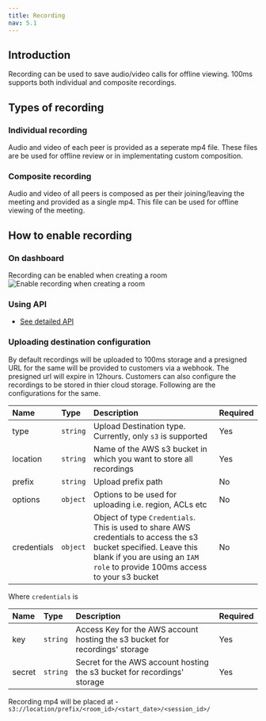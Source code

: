 ```yaml
---
title: Recording
nav: 5.1
---
```


## Introduction

Recording can be used to save audio/video calls for offline viewing. 100ms supports both individual and composite recordings.

## Types of recording

### Individual recording
Audio and video of each peer is provided as a seperate mp4 file. These files are be used for offline review or in implementating custom composition.

### Composite recording
Audio and video of all peers is composed as per their joining/leaving the meeting and provided as a single mp4. This file can be used for offline viewing of the meeting.

## How to enable recording

### On dashboard
Recording can be enabled when creating a room
<Image width={2168} height={1212} alt="Enable recording when creating a room" src="/docs/v2/create-a-room.png" />

### Using API
- [See detailed API](/server-side/v2/basic-features/Room)

### Uploading destination configuration
By default recordings will be uploaded to 100ms storage and a presigned URL for the same will be provided to customers via a webhook. The presigned url will expire in 12hours.
Customers can also configure the recordings to be stored in thier cloud storage. Following are the configurations for the same.

| Name        | Type     | Description                                                                                                                                                                                      | Required |
| :---------- | :------- | :----------------------------------------------------------------------------------------------------------------------------------------------------------------------------------------------- | :------- |
| type        | `string` | Upload Destination type. Currently, only `s3` is supported                                                                                                                                       | Yes      |
| location    | `string` | Name of the AWS s3 bucket in which you want to store all recordings                                                                                                                              | Yes      |
| prefix      | `string` | Upload prefix path                                                                                                                                                                               | No       |
| options     | `object` | Options to be used for uploading i.e. region, ACLs etc                                                                                                                                           | No       |
| credentials | `object` | Object of type `Credentials`. This is used to share AWS credentials to access the s3 bucket specified. Leave this blank if you are using an `IAM role` to provide 100ms access to your s3 bucket | No       |

Where `credentials` is

| Name   | Type     | Description                                                                  | Required |
| :----- | :------- | :--------------------------------------------------------------------------- | :------- |
| key    | `string` | Access Key for the AWS account hosting the s3 bucket for recordings' storage | Yes      |
| secret | `string` | Secret for the AWS account hosting the s3 bucket for recordings' storage     | Yes      |

Recording mp4 will be placed at - `s3://location/prefix/<room_id>/<start_date>/<session_id>/`

